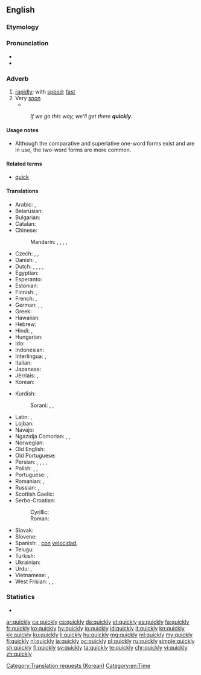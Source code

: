 ==English==

===Etymology===
{{suffix|quick|ly|lang=en}}

===Pronunciation===
* {{IPA|/ˈkwɪkli/|lang=en}}
* {{audio|en-us-quickly.ogg|Audio (US)|lang=en}}

===Adverb===
{{en-adv|quicker}}

# [[rapidly]]; with [[speed]]; [[fast]]
# Very [[soon]]
#* {{quote-news
|year=2011
|date=November 3
|author=Chris Bevan
|title=Rubin Kazan   1 - 0   Tottenham
|work=BBC Sport
|url=http://news.bbc.co.uk/sport2/hi/football/europe/15472973.stm
|page=
|passage=Another Karadeniz cross led to Cudicini's first save of the night, with the Spurs keeper making up for a weak punch by brilliantly pushing away Christian Noboa's snap-shot.<br>Two more top-class stops followed '''quickly''' afterwards, first from Natcho's rasping shot which was heading into the top corner, and then to deny Ryazantsev at his near post.}}
#: ''If we go this way, we'll get there '''quickly'''.''

====Usage notes====
* Although the comparative and superlative one-word forms exist and are in use, the two-word forms are more common.

====Related terms====
* [[quick]] {{qualifier|adjective}}

====Translations====
{{trans-top|rapidly, fast}}
* Arabic: {{t|ar|سرعة|tr=bi-súrʿa|alt=بسرعة|sc=Arab}}, {{t|ar|عاجلاً|tr=ʿāxilan|sc=Arab}}
* Belarusian: {{t|be|хутка|tr=xútka|sc=Cyrl}}
* Bulgarian: {{t+|bg|бързо|n|tr=bǎ̀rzo|sc=Cyrl}}
* Catalan: {{t+|ca|ràpidament}}
* Chinese:
*: Mandarin: {{t+|cmn|迅速|alt=迅速地|tr=xùnsù de|sc=Hani}}, {{t+|cmn|快速|alt=快速地|tr=kuàisù de|sc=Hani}}, {{t+|cmn|急速|alt=急速地|tr=jísù de|sc=Hani}}, {{t|cmn|趕快|alt=趕快地|sc=Hani}}, {{t+|cmn|赶快|alt=赶快地|tr=gǎnkuài de|sc=Hani}}
* Czech: {{t+|cs|rychle}}, {{t|cs|honem}}, {{t|cs|valem}}
* Danish: {{t+|da|hurtig}}, {{t|da|hurtigt}}
* Dutch: {{t+|nl|snel}}, {{t+|nl|vlug}}, {{t+|nl|gauw}}, {{t+|nl|spoedig}}, {{t|nl|gezwind}}
* Egyptian: {{t|egy|As}}
* Esperanto: {{t|eo|rapide}}
* Estonian: {{t+|et|kiiresti}}
* Finnish: {{t+|fi|nopeasti}}, {{t+|fi|äkkiä}}
* French: {{t+|fr|rapidement}}, {{t+|fr|vite}}
* German: {{t+|de|schnell}}, {{t+|de|rasch}}, {{t+|de|geschwind}}
* Greek: {{t+|el|γρήγορα}}
* Hawaiian: {{t|haw|wikiwiki}}
* Hebrew: {{t+|he|מהר|tr=mahér}}
* Hindi: {{t|hi|झटपट|tr=jhațpaț|sc=Deva}}, {{t+|hi|जल्दी|tr=jaldī se|alt=जल्दी से|sc=Deva}}
* Hungarian: {{t+|hu|gyorsan}}
* Ido: {{t+|io|rapide}}
* Indonesian: {{t|id|dengan cepat}}
* Interlingua: {{t|ia|rapido}}, {{t|ia|rapidemente}}
* Italian: {{t+|it|rapidamente|m}}
* Japanese: {{t+|ja|はやい|tr=[[はやく]], hayaku|alt=速く|sc=Jpan}}
* Jèrriais: {{t|roa-jer|vite}}, {{t|roa-jer|rapidement}}
* Korean: {{t+|ko|빨리|tr=ppalli|sc=Kore}}
{{trans-mid}}
* Kurdish:
*: Sorani: {{t|ku|به‌هه‌ڵه‌داوان}}, {{t|ku|به‌ په‌له‌وه‌}}, {{t|ku|به‌گورجی}}
* Latin: {{t|la|cito}}, {{t|la|celeriter}}
* Lojban: {{t+|jbo|sutra}}
* Navajo: {{t|nv|hah}}
* Ngazidja Comorian: {{t|zdj|ha mbwiri}}, {{t|zdj|ha haraka}}, {{t|zdj|haraka}}
* Norwegian: {{t+|no|fort}}
* Old English: {{t|ang|hrædlīċe}}
* Old Portuguese: {{t|roa-opt|toste}}
* Persian: {{t+|fa|تند|tr=tond|sc=fa-Arab}}, {{t|fa|به‌سرعت|tr=be-sor'at|sc=fa-Arab}}, {{t+|fa|سریعا|tr=sari'an|alt=سریعاً|sc=fa-Arab}}, {{t+|fa|جلدی|tr=jaldi|sc=fa-Arab}} {{qualifier|informal}}, {{t|fa|به‌تندی|tr=be-tondi|sc=fa-Arab}}
* Polish: {{t+|pl|szybko}}, {{t+|pl|prędko}}, {{t|pl|bystro}}
* Portuguese: {{t+|pt|rápido}}, {{t+|pt|rapidamente}}
* Romanian: {{t+|ro|rapid}}, {{t+|ro|repede}}
* Russian: {{t+|ru|быстро|tr=býstro}}, {{t+|ru|скоро|tr=skóro|sc=Cyrl}}
* Scottish Gaelic: {{t|gd|gu grad}}
* Serbo-Croatian:
*: Cyrillic: {{t|sh|брзо}}
*: Roman: {{t+|sh|brzo}}
* Slovak: {{t|sk|rýchlo}}
* Slovene: {{t|sl|hítro}}
* Spanish: {{t+|es|rápido}}, [[con]] [[velocidad]], {{t+|es|rápidamente}}
* Telugu: {{t+|te|త్వరగా|tr=tvaragaa}}
* Turkish: {{t+|tr|çabuk}}
* Ukrainian: {{t+|uk|швидко|tr=švýdko|sc=Cyrl}}
* Urdu: {{t|ur|جلدی|tr=jaldī se|alt=جلدی سے|sc=ur-Arab}}, {{t|ur|جلدی|tr=jaldī|sc=ur-Arab}}
* Vietnamese: {{t+|vi|nhanh}}, {{t+|vi|mau}}
* West Frisian: {{t|fy|hurd}}, {{t|fy|fluch}}, {{t+|fy|gau}}
{{trans-bottom}}

===Statistics===
* {{rank|step|turning|village|813|quickly|lie|supposed|original}}

[[Category:Translation requests (Korean)]]
[[Category:en:Time]]

[[ar:quickly]]
[[ca:quickly]]
[[cs:quickly]]
[[da:quickly]]
[[et:quickly]]
[[es:quickly]]
[[fa:quickly]]
[[fr:quickly]]
[[ko:quickly]]
[[hy:quickly]]
[[io:quickly]]
[[id:quickly]]
[[it:quickly]]
[[kn:quickly]]
[[kk:quickly]]
[[ku:quickly]]
[[li:quickly]]
[[hu:quickly]]
[[mg:quickly]]
[[ml:quickly]]
[[my:quickly]]
[[fj:quickly]]
[[nl:quickly]]
[[ja:quickly]]
[[oc:quickly]]
[[pl:quickly]]
[[ru:quickly]]
[[simple:quickly]]
[[sh:quickly]]
[[fi:quickly]]
[[sv:quickly]]
[[ta:quickly]]
[[te:quickly]]
[[chr:quickly]]
[[vi:quickly]]
[[zh:quickly]]